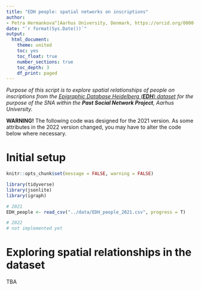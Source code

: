 ```yaml
---
title: "EDH people: spatial networks on inscriptions"
author: 
- Petra Hermankova^[Aarhus University, Denmark, https://orcid.org/0000-0002-6349-0540]
date: "`r format(Sys.Date())`"
output:
  html_document:
    theme: united
    toc: yes
    toc_float: true
    number_sections: true
    toc_depth: 3
    df_print: paged
---
```


_Purpose of this script is to explore spatial relationships of people on inscriptions from the [Epigraphic Database Heidelberg (**EDH**) dataset](https://zenodo.org/record/4888168/)  for the purpose of the SNA within the **Past Social Network Project**, Aarhus University._


**WARNING!** The following code was designed for the 2021 version. As some attributes in the 2022 version changed, you may have to alter the code below where necessary.


# Initial setup

```r

knitr::opts_chunk$set(message = FALSE, warning = FALSE)

library(tidyverse)
library(jsonlite)
library(igraph)
```


```r
# 2021
EDH_people <- read_csv("../data/EDH_people_2021.csv", progress = T)

# 2022
# not implemented yet
```


# Exploring spatial relationships in the dataset

TBA



